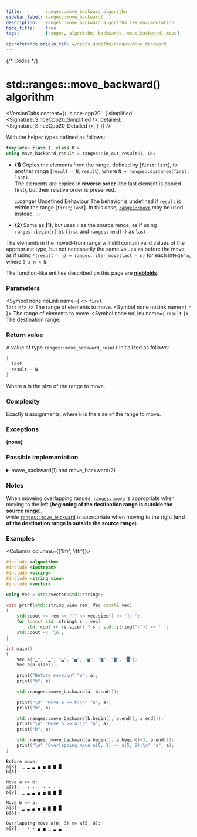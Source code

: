 ```yaml
---
title:         ranges::move_backward algorithm
sidebar_label: ranges::move_backward(  )
description:   ranges::move_backward algorithm C++ documentation
hide_title:    true
tags:          [ranges, algorithm, backwards, move_backward, move]

cppreference_origin_rel: w/cpp/algorithm/ranges/move_backward
---
```



{/* Codes */}


# std::ranges::move_backward() algorithm

<VersionTabs content={{
	'since-cpp20': {
		simplified:	<Signature_SinceCpp20_Simplified />,
		detailed:	<Signature_SinceCpp20_Detailed />,
	}
}} />

With the helper types defined as follows:
```cpp
template< class I, class O >
using move_backward_result = ranges::in_out_result<I, O>;
```

- **(1)** Copies the elements from the range, defined by [`first`; `last`), to another range [`result - N`; `result`), where `N = ranges::distance(first, last)`.  
  The elements are copied in **reverse order** (the last element is copied first), but their relative order is preserved.

  :::danger Undefined Behaviour
  The behavior is undefined if `result` is within the range (`first`; `last`]. In this case, [`ranges::move`](/docs/std/algo/ranges/move) may be used instead.
  :::

- **(2)** Same as **(1)**, but uses `r` as the source range, as if using `ranges::begin(r)` as `first` and `ranges::end(r)` as `last`.

The elements in the moved-from range will still contain valid values of the appropriate type, but not necessarily the same values as before the move, as if using `*(result - n) = ranges::iter_move(last - n)` for each integer `n`, where `0 ≤ n < N`.

The function-like entities described on this page are [**niebloids**](/docs/std/algo/niebloids).

### Parameters

<SymbolTable>

  <Symbol none noLink name={ <> <code>first</code> <br/> <code>last</code> </> }>
    The range of elements to move.
  </Symbol>
  <Symbol none noLink name={ <code>r</code> }>
    The range of elements to move.
  </Symbol>
  <Symbol none noLink name={ <code>result</code> }>
    The destination range.
  </Symbol>

</SymbolTable>

### Return value

A value of type `ranges::move_backward_result` initialized as follows:
```cpp
{
  last,
  result - N
}
```
Where `N` is the size of the range to move.

### Complexity

Exactly `N` assignments, where `N` is the size of the range to move.

### Exceptions

**(none)**

### Possible implementation

<details>
<summary>move_backward(1) and move_backward(2)</summary>

```cpp
struct move_backward_fn
{
    template<std::bidirectional_iterator I1, std::sentinel_for<I1> S1,
             std::bidirectional_iterator I2>
    requires std::indirectly_movable<I1, I2>
    constexpr ranges::move_backward_result<I1, I2>
        operator()(I1 first, S1 last, I2 result) const
    {
        auto i {last};
        for (; i != first; *--result = ranges::iter_move(--i))
        {}
        return {std::move(last), std::move(result)};
    }

    template<ranges::bidirectional_range R, std::bidirectional_iterator I>
    requires std::indirectly_movable<ranges::iterator_t<R>, I>
    constexpr ranges::move_backward_result<ranges::borrowed_iterator_t<R>, I>
        operator()(R&& r, I result) const
    {
        return (*this)(ranges::begin(r), ranges::end(r), std::move(result));
    }
};

inline constexpr move_backward_fn move_backward {};
```

</details>

### Notes

When moveing overlapping ranges, [`ranges::move`](/docs/std/algo/ranges/move) is appropriate when moving to the left (**beginning of the destination range is outside the source range**),  
while [`ranges::move_backward`](#) is appropriate when moving to the right (**end of the destination range is outside the source range**).

### Examples

<Columns columns={['8fr', '4fr']}>
<div>

```cpp title='Main.cpp' showLineNumbers
#include <algorithm>
#include <iostream>
#include <string>
#include <string_view>
#include <vector>

using Vec = std::vector<std::string>;

void print(std::string_view rem, Vec const& vec)
{
    std::cout << rem << "[" << vec.size() << "]: ";
    for (const std::string& s : vec)
        std::cout << (s.size() ? s : std::string{"·"}) << ' ';
    std::cout << '\n';
}

int main()
{
    Vec a{"▁", "▂", "▃", "▄", "▅", "▆", "▇", "█"};
    Vec b(a.size());

    print("Before move:\n" "a", a);
    print("b", b);

    std::ranges::move_backward(a, b.end());

    print("\n" "Move a >> b:\n" "a", a);
    print("b", b);

    std::ranges::move_backward(b.begin(), b.end(), a.end());
    print("\n" "Move b >> a:\n" "a", a);
    print("b", b);

    std::ranges::move_backward(a.begin(), a.begin()+3, a.end());
    print("\n" "Overlapping move a[0, 3) >> a[5, 8):\n" "a", a);
}
```

</div>
<div>

```plaintext title="Output"
Before move:
a[8]: ▁ ▂ ▃ ▄ ▅ ▆ ▇ █
b[8]: · · · · · · · ·

Move a >> b:
a[8]: · · · · · · · ·
b[8]: ▁ ▂ ▃ ▄ ▅ ▆ ▇ █

Move b >> a:
a[8]: ▁ ▂ ▃ ▄ ▅ ▆ ▇ █
b[8]: · · · · · · · ·

Overlapping move a[0, 3) >> a[5, 8):
a[8]: · · · ▄ ▅ ▁ ▂ ▃
```

</div>
</Columns>
